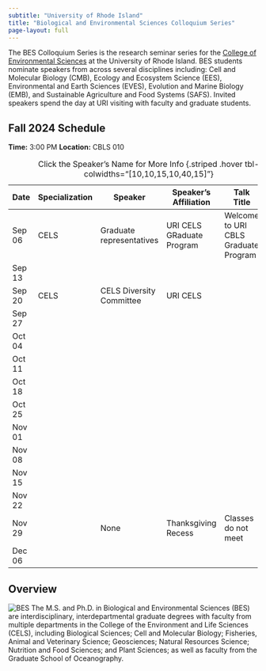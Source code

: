 ```yaml
---
subtitle: "University of Rhode Island"
title: "Biological and Environmental Sciences Colloquium Series"
page-layout: full
---
```


The BES Colloquium Series is the research seminar series for the [College of Environmental Sciences](https://web.uri.edu/cels/) at the University of Rhode Island.  BES students nominate speakers from across several disciplines including: Cell and Molecular Biology (CMB), Ecology and Ecosystem Science (EES), Environmental and Earth Sciences (EVES), Evolution and Marine Biology (EMB), and Sustainable Agriculture and Food Systems (SAFS).  Invited speakers spend the day at URI visiting with faculty and graduate students.

## Fall 2024 Schedule

**Time:** 3:00 PM
**Location:** CBLS 010

| Date  | Specialization | Speaker                  | Speaker's Affiliation                          | Talk Title                   | Host |
|-------|-----|--------------------|----------------------|-------------------------------------------------------------------------|------|
| Sep 06| CELS           | Graduate representatives | URI CELS GRaduate Program                      | Welcome to URI CBLS Graduate Program |      |
| Sep 13|                |                          |                                                |                              |      |
| Sep 20| CELS           | CELS Diversity Committee | URI CELS                                       |                              |      |
| Sep 27|                |                          |                                                |                              |      |
| Oct 04|                |                          |                                                |                              |      |
| Oct 11|                |                          |                                                |                              |      |
| Oct 18|                |                          |                                                |                              |      |
| Oct 25|                |                          |                                                |                              |      |
| Nov 01|                |                          |                                                |                              |      |
| Nov 08|                |                          |                                                |                              |      |
| Nov 15|                |                          |                                                |                              |      |
| Nov 22|                |                          |                                                |                              |      |
| Nov 29|                |      None                |     Thanksgiving Recess                        |        Classes do not meet   |      |
| Dec 06|                |                          |                                                |                              |      |


: Click the Speaker's Name for More Info {.striped .hover tbl-colwidths="[10,10,15,10,40,15]"}


## Overview
![BES](https://raw.githubusercontent.com/MarineEvoEcoLab/BES-Colloquium/main/content/IMG/BES_Logo.png)
The M.S. and Ph.D. in Biological and Environmental Sciences (BES) are interdisciplinary, interdepartmental graduate degrees with faculty from multiple departments in the College of the Environment and Life Sciences (CELS), including Biological Sciences; Cell and Molecular Biology; Fisheries, Animal and Veterinary Science; Geosciences; Natural Resources Science; Nutrition and Food Sciences; and Plant Sciences; as well as faculty from the Graduate School of Oceanography.

